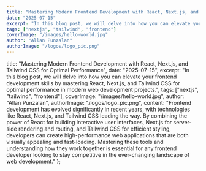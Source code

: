 ```yaml
---
title: "Mastering Modern Frontend Development with React, Next.js, and Tailwind CSS for Optimal Performance"
date: "2025-07-15"
excerpt: "In this blog post, we will delve into how you can elevate your frontend development skills by mastering React, Next.js, and Tailwind CSS for optimal performance in modern web development projects."
tags: ["nextjs", "tailwind", "frontend"]
coverImage: "/images/hello-world.jpg"
author: "Allan Punzalan"
authorImage: "/logos/logo_pic.png"
---
```


title: "Mastering Modern Frontend Development with React, Next.js, and Tailwind CSS for Optimal Performance",
date: "2025-07-15",
excerpt: "In this blog post, we will delve into how you can elevate your frontend development skills by mastering React, Next.js, and Tailwind CSS for optimal performance in modern web development projects.",
tags: ["nextjs", "tailwind", "frontend"],
coverImage: "/images/hello-world.jpg",
author: "Allan Punzalan",
authorImage: "/logos/logo_pic.png",
content: "Frontend development has evolved significantly in recent years, with technologies like React, Next.js, and Tailwind CSS leading the way. By combining the power of React for building interactive user interfaces, Next.js for server-side rendering and routing, and Tailwind CSS for efficient styling, developers can create high-performance web applications that are both visually appealing and fast-loading. Mastering these tools and understanding how they work together is essential for any frontend developer looking to stay competitive in the ever-changing landscape of web development."
};